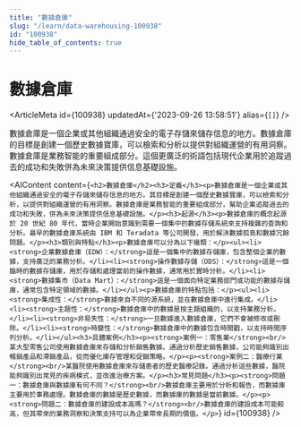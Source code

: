 ```yaml
---
title: "數據倉庫"
slug: "/learn/data-warehousing-100938"
id: "100938"
hide_table_of_contents: true
---
```



# 數據倉庫

<ArticleMeta id={100938} updatedAt={'2023-09-26 13:58:51'} alias={`[]`} />
<div className='border-solid border-b border-t-0 my-4 border-[var(--ifm-color-gray-300)]' />

數據倉庫是一個企業或其他組織通過安全的電子存儲來儲存信息的地方。數據倉庫的目標是創建一個歷史數據寶庫，可以檢索和分析以提供對組織運營的有用洞察。數據倉庫是業務智能的重要組成部分。這個更廣泛的術語包括現代企業用於追蹤過去的成功和失敗併為未來決策提供信息基礎設施。

<AIContent content={`<h2>數據倉庫</h2><h3>定義</h3><p>數據倉庫是一個企業或其他組織通過安全的電子存儲來儲存信息的地方。其目標是創建一個歷史數據寶庫，可以檢索和分析，以提供對組織運營的有用洞察。數據倉庫是業務智能的重要組成部分，幫助企業追蹤過去的成功和失敗，併為未來決策提供信息基礎設施。</p><h3>起源</h3><p>數據倉庫的概念起源於 20 世紀 80 年代，當時企業開始意識到需要一個集中的數據存儲系統來支持複雜的查詢和分析。最早的數據倉庫系統由 IBM 和 Teradata 等公司開發，用於解決數據孤島和數據冗餘問題。</p><h3>類別與特點</h3><p>數據倉庫可以分為以下幾類：</p><ul><li><strong>企業數據倉庫（EDW）：</strong>這是一個集中的數據存儲庫，包含整個企業的數據，支持廣泛的業務分析。</li><li><strong>操作數據存儲（ODS）：</strong>這是一個臨時的數據存儲庫，用於存儲和處理當前的操作數據，通常用於實時分析。</li><li><strong>數據集市（Data Mart）：</strong>這是一個面向特定業務部門或功能的數據存儲庫，通常包含特定領域的數據。</li></ul><p>數據倉庫的特點包括：</p><ul><li><strong>集成性：</strong>數據來自不同的源系統，並在數據倉庫中進行集成。</li><li><strong>主題性：</strong>數據倉庫中的數據是按主題組織的，以支持業務分析。</li><li><strong>非易失性：</strong>一旦數據進入數據倉庫，它們不會被修改或刪除。</li><li><strong>時變性：</strong>數據倉庫中的數據包含時間戳，以支持時間序列分析。</li></ul><h3>具體案例</h3><p><strong>案例一：零售業</strong><br/>某大型零售公司使用數據倉庫來存儲和分析銷售數據。通過分析歷史銷售數據，公司能夠識別出暢銷產品和滯銷產品，從而優化庫存管理和促銷策略。</p><p><strong>案例二：醫療行業</strong><br/>某醫院使用數據倉庫來存儲患者的歷史醫療記錄。通過分析這些數據，醫院能夠識別出常見的疾病模式，並改進治療方案。</p><h3>常見問題</h3><p><strong>問題一：數據倉庫與數據庫有何不同？</strong><br/>數據倉庫主要用於分析和報告，而數據庫主要用於事務處理。數據倉庫的數據是歷史數據，而數據庫的數據是當前數據。</p><p><strong>問題二：數據倉庫的建設成本高嗎？</strong><br/>數據倉庫的建設成本可能較高，但其帶來的業務洞察和決策支持可以為企業帶來長期的價值。</p>`} id={100938} />
